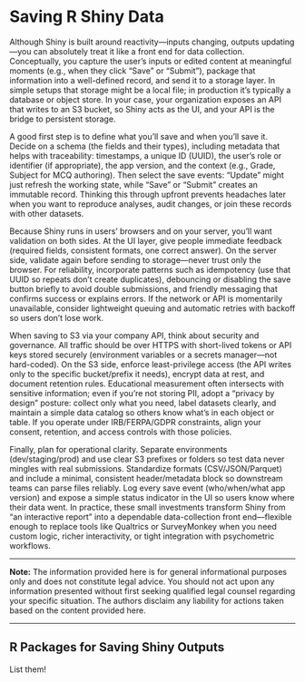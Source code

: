 # Saving R Shiny Data

Although Shiny is built around reactivity—inputs changing, outputs updating—you can absolutely treat it like a front end for data collection. 
Conceptually, you capture the user’s inputs or edited content at meaningful moments (e.g., when they click “Save” or “Submit”), package that information into a well-defined record, and send it to a storage layer. 
In simple setups that storage might be a local file; in production it’s typically a database or object store. 
In your case, your organization exposes an API that writes to an S3 bucket, so Shiny acts as the UI, and your API is the bridge to persistent storage.

A good first step is to define what you’ll save and when you’ll save it. 
Decide on a schema (the fields and their types), including metadata that helps with traceability: timestamps, a unique ID (UUID), the user’s role or identifier (if appropriate), the app version, and the context (e.g., Grade, Subject for MCQ authoring). 
Then select the save events: “Update” might just refresh the working state, while “Save” or “Submit” creates an immutable record. 
Thinking this through upfront prevents headaches later when you want to reproduce analyses, audit changes, or join these records with other datasets.

Because Shiny runs in users’ browsers and on your server, you’ll want validation on both sides. 
At the UI layer, give people immediate feedback (required fields, consistent formats, one correct answer). 
On the server side, validate again before sending to storage—never trust only the browser. 
For reliability, incorporate patterns such as idempotency (use that UUID so repeats don’t create duplicates), debouncing or disabling the save button briefly to avoid double submissions, and friendly messaging that confirms success or explains errors. 
If the network or API is momentarily unavailable, consider lightweight queuing and automatic retries with backoff so users don’t lose work.

When saving to S3 via your company API, think about security and governance. 
All traffic should be over HTTPS with short-lived tokens or API keys stored securely (environment variables or a secrets manager—not hard-coded). 
On the S3 side, enforce least-privilege access (the API writes only to the specific bucket/prefix it needs), encrypt data at rest, and document retention rules. 
Educational measurement often intersects with sensitive information; even if you’re not storing PII, adopt a “privacy by design” posture: collect only what you need, label datasets clearly, and maintain a simple data catalog so others know what’s in each object or table. 
If you operate under IRB/FERPA/GDPR constraints, align your consent, retention, and access controls with those policies.

Finally, plan for operational clarity. 
Separate environments (dev/staging/prod) and use clear S3 prefixes or folders so test data never mingles with real submissions. 
Standardize formats (CSV/JSON/Parquet) and include a minimal, consistent header/metadata block so downstream teams can parse files reliably. 
Log every save event (who/when/what app version) and expose a simple status indicator in the UI so users know where their data went. 
In practice, these small investments transform Shiny from “an interactive report” into a dependable data-collection front end—flexible enough to replace tools like Qualtrics or SurveyMonkey when you need custom logic, richer interactivity, or tight integration with psychometric workflows.

***

**Note:** The information provided here is for general informational purposes only and does not constitute legal advice. You should not act upon any information presented without first seeking qualified legal counsel regarding your specific situation. The authors disclaim any liability for actions taken based on the content provided here.

***

## R Packages for Saving Shiny Outputs

List them!
